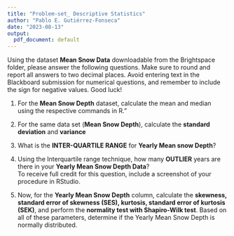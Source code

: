 ```yaml
---
title: "Problem-set_ Descriptive Statistics"
author: "Pablo E. Gutiérrez-Fonseca"
date: "2023-08-13"
output:
  pdf_document: default
---
```



Using the dataset **Mean Snow Data** downloadable from the Brightspace folder, please answer the following questions. 
Make sure to round and report all answers to two decimal places. Avoid entering text in the Blackboard submission for numerical questions, and remember to include the sign for negative values. Good luck!

1. For the **Mean Snow Depth** dataset, calculate the mean and median using the respective commands in R."

2. For the same data set (**Mean Snow Depth**), calculate the **standard deviation** and **variance**

3. What is the **INTER-QUARTILE RANGE** for **Yearly Mean snow Depth**?  

4. Using the Interquartile range technique, how many **OUTLIER** years are there in your
**Yearly Mean Snow Depth Data**?  
To receive full credit for this question, include a screenshot of your procedure in RStudio.

5. Now, for the **Yearly Mean Snow Depth** column, calculate the **skewness, standard error of skewness (SES), kurtosis, standard error of kurtosis (SEK)**, and perform the **normality test with Shapiro-Wilk test**. Based on all of these parameters, determine if the Yearly Mean Snow Depth is normally distributed.

